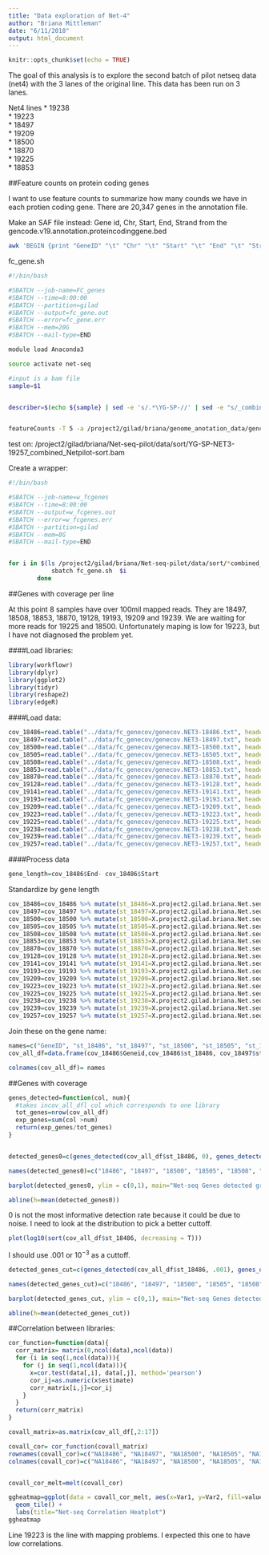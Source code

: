 ```yaml
---
title: "Data exploration of Net-4"
author: "Briana Mittleman"
date: "6/11/2018"
output: html_document
---
```


```r
knitr::opts_chunk$set(echo = TRUE)
```

The goal of this analysis is to explore the second batch of pilot netseq data (net4) with the 3 lanes of the original line. This data has been run on 3 lanes.  

Net4 lines
* 19238  
* 19223  
* 18497  
* 19209  
* 18500  
* 18870  
* 19225  
* 18853  

##Feature counts on protein coding genes 

I want to use feature counts to summarize how many counds we have in each protien coding gene. There are 20,347 genes in the annotation file.    

Make an SAF file instead: Gene id, Chr, Start, End, Strand from the gencode.v19.annotation.proteincodinggene.bed  

```bash

awk 'BEGIN {print "GeneID" "\t" "Chr" "\t" "Start" "\t" "End" "\t" "Strand"} {print $4 "\t" $1 "\t" $2 "\t" $3 "\t" $6}' gencode.v19.annotation.proteincodinggene.bed  >gencode.v19.annotation.proteincodinggene.saf

```


fc_gene.sh
```bash
#!/bin/bash

#SBATCH --job-name=FC_genes
#SBATCH --time=8:00:00
#SBATCH --partition=gilad
#SBATCH --output=fc_gene.out
#SBATCH --error=fc_gene.err
#SBATCH --mem=20G
#SBATCH --mail-type=END

module load Anaconda3  

source activate net-seq 

#input is a bam file 
sample=$1


describer=$(echo ${sample} | sed -e 's/.*\YG-SP-//' | sed -e "s/_combined_Netpilot-sort.bam$//")


featureCounts -T 5 -a /project2/gilad/briana/genome_anotation_data/gencode.v19.annotation.proteincodinggene.saf -F 'SAF' -g 'GeneID' -o /project2/gilad/briana/Net-seq-pilot/data/fc_genecov/genecov.${describer}.txt $1
```
test on: /project2/gilad/briana/Net-seq-pilot/data/sort/YG-SP-NET3-19257_combined_Netpilot-sort.bam 

Create a wrapper: 
```bash
#!/bin/bash

#SBATCH --job-name=w_fcgenes
#SBATCH --time=8:00:00
#SBATCH --output=w_fcgenes.out
#SBATCH --error=w_fcgenes.err
#SBATCH --partition=gilad
#SBATCH --mem=8G
#SBATCH --mail-type=END


for i in $(ls /project2/gilad/briana/Net-seq-pilot/data/sort/*combined_Netpilot-sort.bam); do
            sbatch fc_gene.sh  $i 
        done

```


##Genes with coverage per line   

At this point 8 samples have over 100mil mapped reads. They are 18497, 18508, 18853, 18870, 19128, 19193, 19209 and 19239. We are waiting for more reads for 19225 and 18500. Unfortunately maping is low for 19223, but I have not diagnosed the problem yet.  

####Load libraries:  

```r
library(workflowr)
library(dplyr)
library(ggplot2)
library(tidyr)
library(reshape2)
library(edgeR)
```
####Load data:  

```r

cov_18486=read.table("../data/fc_genecov/genecov.NET3-18486.txt", header=TRUE)
cov_18497=read.table("../data/fc_genecov/genecov.NET3-18497.txt", header=TRUE)
cov_18500=read.table("../data/fc_genecov/genecov.NET3-18500.txt", header=TRUE)
cov_18505=read.table("../data/fc_genecov/genecov.NET3-18505.txt", header=TRUE)
cov_18508=read.table("../data/fc_genecov/genecov.NET3-18508.txt", header=TRUE)
cov_18853=read.table("../data/fc_genecov/genecov.NET3-18853.txt", header=TRUE)
cov_18870=read.table("../data/fc_genecov/genecov.NET3-18870.txt", header=TRUE)
cov_19128=read.table("../data/fc_genecov/genecov.NET3-19128.txt", header=TRUE)
cov_19141=read.table("../data/fc_genecov/genecov.NET3-19141.txt", header=TRUE)
cov_19193=read.table("../data/fc_genecov/genecov.NET3-19193.txt", header=TRUE)
cov_19209=read.table("../data/fc_genecov/genecov.NET3-19209.txt", header=TRUE)
cov_19223=read.table("../data/fc_genecov/genecov.NET3-19223.txt", header=TRUE)
cov_19225=read.table("../data/fc_genecov/genecov.NET3-19225.txt", header=TRUE)
cov_19238=read.table("../data/fc_genecov/genecov.NET3-19238.txt", header=TRUE)
cov_19239=read.table("../data/fc_genecov/genecov.NET3-19239.txt", header=TRUE)
cov_19257=read.table("../data/fc_genecov/genecov.NET3-19257.txt", header=TRUE)
```

####Process data  

```r
gene_length=cov_18486$End- cov_18486$Start
```
Standardize by gene length
```r
cov_18486=cov_18486 %>% mutate(st_18486=X.project2.gilad.briana.Net.seq.pilot.data.sort.YG.SP.NET3.18486_combined_Netpilot.sort.bam/gene_length)
cov_18497=cov_18497 %>% mutate(st_18497=X.project2.gilad.briana.Net.seq.pilot.data.sort.YG.SP.NET3.18497_combined_Netpilot.sort.bam/gene_length)
cov_18500=cov_18500 %>% mutate(st_18500=X.project2.gilad.briana.Net.seq.pilot.data.sort.YG.SP.NET3.18500_combined_Netpilot.sort.bam/gene_length)
cov_18505=cov_18505 %>% mutate(st_18505=X.project2.gilad.briana.Net.seq.pilot.data.sort.YG.SP.NET3.18505_combined_Netpilot.sort.bam/gene_length)
cov_18508=cov_18508 %>% mutate(st_18508=X.project2.gilad.briana.Net.seq.pilot.data.sort.YG.SP.NET3.18508_combined_Netpilot.sort.bam/gene_length)
cov_18853=cov_18853 %>% mutate(st_18853=X.project2.gilad.briana.Net.seq.pilot.data.sort.YG.SP.NET3.18853_combined_Netpilot.sort.bam/gene_length)
cov_18870=cov_18870 %>% mutate(st_18870=X.project2.gilad.briana.Net.seq.pilot.data.sort.YG.SP.NET3.18870_combined_Netpilot.sort.bam/gene_length)
cov_19128=cov_19128 %>% mutate(st_19128=X.project2.gilad.briana.Net.seq.pilot.data.sort.YG.SP.NET3.19128_combined_Netpilot.sort.bam/gene_length)
cov_19141=cov_19141 %>% mutate(st_19141=X.project2.gilad.briana.Net.seq.pilot.data.sort.YG.SP.NET3.19141_combined_Netpilot.sort.bam/gene_length)
cov_19193=cov_19193 %>% mutate(st_19193=X.project2.gilad.briana.Net.seq.pilot.data.sort.YG.SP.NET3.19193_combined_Netpilot.sort.bam/gene_length)
cov_19209=cov_19209 %>% mutate(st_19209=X.project2.gilad.briana.Net.seq.pilot.data.sort.YG.SP.NET3.19209_combined_Netpilot.sort.bam/gene_length)
cov_19223=cov_19223 %>% mutate(st_19223=X.project2.gilad.briana.Net.seq.pilot.data.sort.YG.SP.NET3.19223_combined_Netpilot.sort.bam/gene_length)
cov_19225=cov_19225 %>% mutate(st_19225=X.project2.gilad.briana.Net.seq.pilot.data.sort.YG.SP.NET3.19225_combined_Netpilot.sort.bam/gene_length)
cov_19238=cov_19238 %>% mutate(st_19238=X.project2.gilad.briana.Net.seq.pilot.data.sort.YG.SP.NET3.19238_combined_Netpilot.sort.bam/gene_length)
cov_19239=cov_19239 %>% mutate(st_19239=X.project2.gilad.briana.Net.seq.pilot.data.sort.YG.SP.NET3.19239_combined_Netpilot.sort.bam/gene_length)
cov_19257=cov_19257 %>% mutate(st_19257=X.project2.gilad.briana.Net.seq.pilot.data.sort.YG.SP.NET3.19257_combined_Netpilot.sort.bam/gene_length)
```


Join these on the gene name:  

```r
names=c("GeneID", "st_18486", "st_18497", "st_18500", "st_18505", "st_18508", "st_18853", "st_18870", "st_19128", "st_19141", "st_19193", "st_19209", "st_19223", "st_19225", "st_19238", "st_19239", "st_19257")
cov_all_df=data.frame(cov_18486$Geneid,cov_18486$st_18486, cov_18497$st_18497, cov_18500$st_18500, cov_18505$st_18505, cov_18508$st_18508, cov_18853$st_18853, cov_18870$st_18870, cov_19128$st_19128, cov_19141$st_19141, cov_19193$st_19193, cov_19209$st_19209, cov_19223$st_19223, cov_19225$st_19225, cov_19238$st_19238, cov_19239$st_19239, cov_19257$st_19257)

colnames(cov_all_df)= names
```

##Genes with coverage  


```r

genes_detected=function(col, num){
  #takes incov_all_dfl col which corresponds to one library
  tot_genes=nrow(cov_all_df)
  exp_genes=sum(col >num)
  return(exp_genes/tot_genes)
}


detected_genes0=c(genes_detected(cov_all_df$st_18486, 0), genes_detected(cov_all_df$st_18497,0), genes_detected(cov_all_df$st_18500,0), genes_detected(cov_all_df$st_18505,0), genes_detected(cov_all_df$st_18508,0), genes_detected(cov_all_df$st_18853,0), genes_detected(cov_all_df$st_18870,0), genes_detected(cov_all_df$st_19128,0), genes_detected(cov_all_df$st_19141,0), genes_detected(cov_all_df$st_19193,0), genes_detected(cov_all_df$st_19209,0), genes_detected(cov_all_df$st_19223,0), genes_detected(cov_all_df$st_19225,0), genes_detected(cov_all_df$st_19238,0), genes_detected(cov_all_df$st_19239,0), genes_detected(cov_all_df$st_19257,0))

names(detected_genes0)=c("18486", "18497", "18500", "18505", "18508", "18853", "18870", "19128", "19141", "19193", "19209", "19223", "19225", "19238", "19239", "19257")

barplot(detected_genes0, ylim = c(0,1), main="Net-seq Genes detected greater than 0 standardized reads", ylab="Proportion non zero genes", xlab="Library", col = 'Blue')

abline(h=mean(detected_genes0))
```

0 is not the most informative detection rate because it could be due to noise. I need to look at the distribution to pick a better cuttoff. 

```r
plot(log10(sort(cov_all_df$st_18486, decreasing = T)))

```

I should use .001 or $10^{-3}$ as a cuttoff.  

```r

detected_genes_cut=c(genes_detected(cov_all_df$st_18486, .001), genes_detected(cov_all_df$st_18497,.001), genes_detected(cov_all_df$st_18500,.001), genes_detected(cov_all_df$st_18505,.001), genes_detected(cov_all_df$st_18508,.001), genes_detected(cov_all_df$st_18853,.001), genes_detected(cov_all_df$st_18870,.001), genes_detected(cov_all_df$st_19128,0.001), genes_detected(cov_all_df$st_19141,0.001), genes_detected(cov_all_df$st_19193,0.001), genes_detected(cov_all_df$st_19209,0.001), genes_detected(cov_all_df$st_19223,0.001), genes_detected(cov_all_df$st_19225,0.001), genes_detected(cov_all_df$st_19238,0.001), genes_detected(cov_all_df$st_19239,0.001), genes_detected(cov_all_df$st_19257,0.001))

names(detected_genes_cut)=c("18486", "18497", "18500", "18505", "18508", "18853", "18870", "19128", "19141", "19193", "19209", "19223", "19225", "19238", "19239", "19257")

barplot(detected_genes_cut, ylim = c(0,1), main="Net-seq Genes detected greater than .001 standardized reads", ylab="Proportion genes passing filter", xlab="Library", col = 'Blue')

abline(h=mean(detected_genes_cut))
```




##Correlation between libraries:  

```r
cor_function=function(data){
  corr_matrix= matrix(0,ncol(data),ncol(data))
  for (i in seq(1,ncol(data))){
    for (j in seq(1,ncol(data))){
      x=cor.test(data[,i], data[,j], method='pearson')
      cor_ij=as.numeric(x$estimate)
      corr_matrix[i,j]=cor_ij
    }
  }
  return(corr_matrix)
}

covall_matrix=as.matrix(cov_all_df[,2:17])

covall_cor= cor_function(covall_matrix)
rownames(covall_cor)=c("NA18486", "NA18497", "NA18500", "NA18505", "NA18508", "NA18853", "NA18870", "NA19128", "NA19141", "NA19193", "NA19209", "NA19223", "NA19225", "NA19238", "NA19239", "NA19257")
colnames(covall_cor)=c("NA18486", "NA18497", "NA18500", "NA18505", "NA18508", "NA18853", "NA18870", "NA19128", "NA19141", "NA19193", "NA19209", "NA19223", "NA19225", "NA19238", "NA19239", "NA19257")


covall_cor_melt=melt(covall_cor)

ggheatmap=ggplot(data = covall_cor_melt, aes(x=Var1, y=Var2, fill=value)) +
  geom_tile() +
  labs(title="Net-seq Correlation Heatplot")
ggheatmap
```

Line 19223 is the line with mapping problems. I expected this one to have low correlations. 
